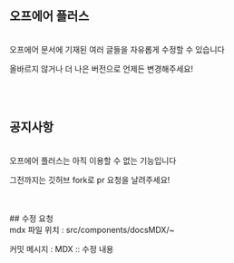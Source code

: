 ## 오프에어 플러스
<br/>
오프에어 문서에 기재된 여러 글들을 자유롭게 수정할 수 있습니다

올바르지 않거나 더 나은 버전으로 언제든 변경해주세요!

<br/>
<br/>

## 공지사항
<br/>
오프에어 플러스는 아직 이용할 수 없는 기능입니다

그전까지는 깃허브 fork로 pr 요청을 날려주세요!

<br/>
<br/>
## 수정 요청
<br/>
mdx 파일 위치 : src/components/docsMDX/~

커밋 메시지 : MDX :: 수정 내용
<br/>
<br/>
<br/>
